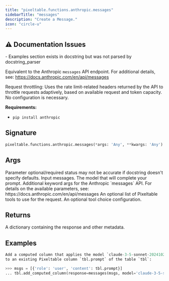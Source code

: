 ```yaml
---
title: "pixeltable.functions.anthropic.messages"
sidebarTitle: "messages"
description: "Create a Message."
icon: "circle-u"
---
```

## ⚠️ Documentation Issues

<Warning>
- Examples section exists in docstring but was not parsed by docstring_parser
</Warning>

Equivalent to the Anthropic `messages` API endpoint. For additional details, see: https://docs.anthropic.com/en/api/messages

Request throttling: Uses the rate limit-related headers returned by the API to throttle requests adaptively, based on available request and token capacity. No configuration is necessary.

**Requirements:**

- `pip install anthropic`


## Signature

```python
pixeltable.functions.anthropic.messages(*args: 'Any', **kwargs: 'Any') -> "'exprs.FunctionCall'"
```

## Args

<Note>
Parameter optional/required status may not be accurate if docstring doesn't specify defaults.
</Note>

<ParamField path="messages" type="string" required>
  Input messages.


</ParamField>

<ParamField path="model" type="string" required>
  The model that will complete your prompt.


</ParamField>

<ParamField path="model_kwargs" type="string" required>
  Additional keyword args for the Anthropic `messages` API. For details on the available parameters, see: https://docs.anthropic.com/en/api/messages


</ParamField>

<ParamField path="tools" type="string" required>
  An optional list of Pixeltable tools to use for the request.


</ParamField>

<ParamField path="tool_choice" type="string" required>
  An optional tool choice configuration.


</ParamField>

## Returns

<ResponseField name="return" type="any" required>
  A dictionary containing the response and other metadata.


</ResponseField>

## Examples

```python
Add a computed column that applies the model `claude-3-5-sonnet-20241022`
to an existing Pixeltable column `tbl.prompt` of the table `tbl`:

>>> msgs = [{'role': 'user', 'content': tbl.prompt}]
... tbl.add_computed_column(response=messages(msgs, model='claude-3-5-sonnet-20241022'))
```

